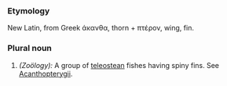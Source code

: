 ===Etymology===
New Latin, from Greek άκανθα, thorn + πτέρον, wing, fin.
===Plural noun===
#''(Zoölogy):'' A group of [[teleostean]] fishes having spiny fins. See [[Acanthopterygii]].